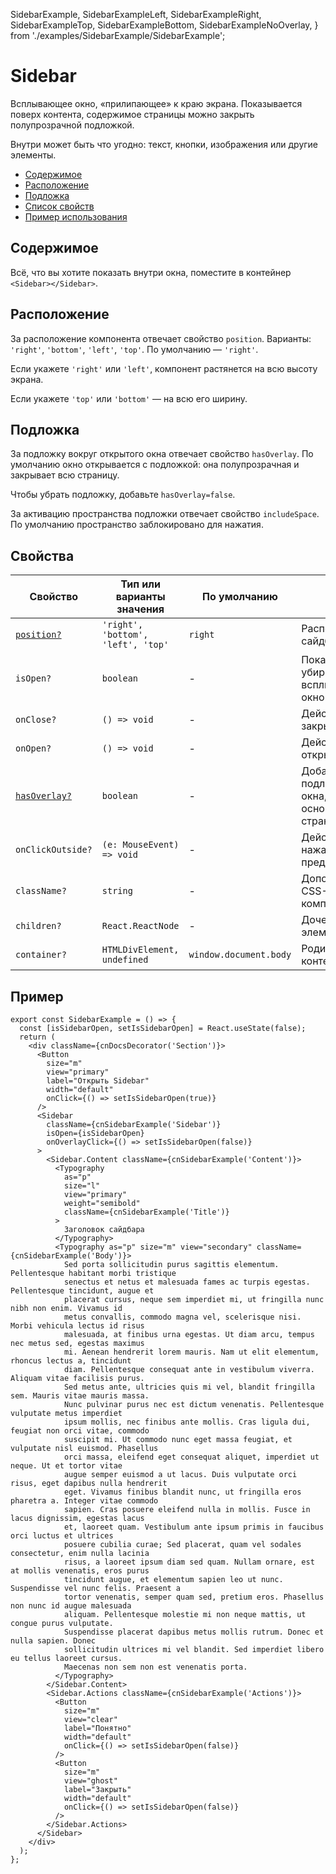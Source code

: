   SidebarExample,
  SidebarExampleLeft,
  SidebarExampleRight,
  SidebarExampleTop,
  SidebarExampleBottom,
  SidebarExampleNoOverlay,
} from './examples/SidebarExample/SidebarExample';

# Sidebar

Всплывающее окно, «прилипающее» к краю экрана. Показывается поверх контента,
содержимое страницы можно закрыть полупрозрачной подложкой.

Внутри может быть что угодно: текст, кнопки, изображения или другие элементы.

- [Содержимое](#содержимое)
- [Расположение](#расположение)
- [Подложка](#подложка)
- [Список свойств](#свойства)
- [Пример использования](#пример)

## Содержимое

Всё, что вы хотите показать внутри окна, поместите в контейнер `<Sidebar></Sidebar>`.

<SidebarExample />

## Расположение

За расположение компонента отвечает свойство `position`. Варианты: `'right'`, `'bottom'`, `'left'`, `'top'`.
По умолчанию — `'right'`.

Если укажете `'right'` или `'left'`, компонент растянется на всю высоту экрана.

Если укажете `'top'` или `'bottom'` — на всю его ширину.

<SidebarExampleLeft />
<SidebarExampleRight />
<SidebarExampleTop />
<SidebarExampleBottom />

## Подложка

За подложку вокруг открытого окна отвечает свойство `hasOverlay`. По умолчанию
окно открывается с подложкой: она полупрозрачная и закрывает всю страницу.

Чтобы убрать подложку, добавьте `hasOverlay=false`.

За активацию пространства подложки отвечает свойство `includeSpace`. По умолчанию
пространство заблокировано для нажатия.

<SidebarExampleNoOverlay />

## Свойства

| Свойство                     | Тип или варианты значения          | По умолчанию           |                                                          |
| ---------------------------- | ---------------------------------- | ---------------------- | -------------------------------------------------------- |
| [`position?`](#расположение) | `'right', 'bottom', 'left', 'top'` | `right`                | Расположение сайдбара                                    |
| `isOpen?`                    | `boolean`                          | -                      | Показывает и убирает всплывающее окно                    |
| `onClose?`                   | `() => void`                       | -                      | Действие при закрытии окна                               |
| `onOpen?`                    | `() => void`                       | -                      | Действие при открытии окна                               |
| [`hasOverlay?`](#подложка)   | `boolean`                          | -                      | Добавляет подложку вокруг окна, поверх основной страницы |
| `onClickOutside?`            | `(e: MouseEvent) => void`          | -                      | Действие по нажатию за пределами окна                    |
| `className?`                 | `string`                           | -                      | Дополнительный CSS-класс для компонента                  |
| `children?`                  | `React.ReactNode`                  | -                      | Дочерние элементы                                        |
| `container?`                 | `HTMLDivElement, undefined`        | `window.document.body` | Родительский контейнер                                   |

## Пример

```tsx
export const SidebarExample = () => {
  const [isSidebarOpen, setIsSidebarOpen] = React.useState(false);
  return (
    <div className={cnDocsDecorator('Section')}>
      <Button
        size="m"
        view="primary"
        label="Открыть Sidebar"
        width="default"
        onClick={() => setIsSidebarOpen(true)}
      />
      <Sidebar
        className={cnSidebarExample('Sidebar')}
        isOpen={isSidebarOpen}
        onOverlayClick={() => setIsSidebarOpen(false)}
      >
        <Sidebar.Content className={cnSidebarExample('Content')}>
          <Typography
            as="p"
            size="l"
            view="primary"
            weight="semibold"
            className={cnSidebarExample('Title')}
          >
            Заголовок сайдбара
          </Typography>
          <Typography as="p" size="m" view="secondary" className={cnSidebarExample('Body')}>
            Sed porta sollicitudin purus sagittis elementum. Pellentesque habitant morbi tristique
            senectus et netus et malesuada fames ac turpis egestas. Pellentesque tincidunt, augue et
            placerat cursus, neque sem imperdiet mi, ut fringilla nunc nibh non enim. Vivamus id
            metus convallis, commodo magna vel, scelerisque nisi. Morbi vehicula lectus id risus
            malesuada, at finibus urna egestas. Ut diam arcu, tempus nec metus sed, egestas maximus
            mi. Aenean hendrerit lorem mauris. Nam ut elit elementum, rhoncus lectus a, tincidunt
            diam. Pellentesque consequat ante in vestibulum viverra. Aliquam vitae facilisis purus.
            Sed metus ante, ultricies quis mi vel, blandit fringilla sem. Mauris vitae mauris massa.
            Nunc pulvinar purus nec est dictum venenatis. Pellentesque vulputate metus imperdiet
            ipsum mollis, nec finibus ante mollis. Cras ligula dui, feugiat non orci vitae, commodo
            suscipit mi. Ut commodo nunc eget massa feugiat, et vulputate nisl euismod. Phasellus
            orci massa, eleifend eget consequat aliquet, imperdiet ut neque. Ut et tortor vitae
            augue semper euismod a ut lacus. Duis vulputate orci risus, eget dapibus nulla hendrerit
            eget. Vivamus finibus blandit nunc, ut fringilla eros pharetra a. Integer vitae commodo
            sapien. Cras posuere eleifend nulla in mollis. Fusce in lacus dignissim, egestas lacus
            et, laoreet quam. Vestibulum ante ipsum primis in faucibus orci luctus et ultrices
            posuere cubilia curae; Sed placerat, quam vel sodales consectetur, enim nulla lacinia
            risus, a laoreet ipsum diam sed quam. Nullam ornare, est at mollis venenatis, eros purus
            tincidunt augue, et elementum sapien leo ut nunc. Suspendisse vel nunc felis. Praesent a
            tortor venenatis, semper quam sed, pretium eros. Phasellus non nunc id augue malesuada
            aliquam. Pellentesque molestie mi non neque mattis, ut congue purus vulputate.
            Suspendisse placerat dapibus metus mollis rutrum. Donec et nulla sapien. Donec
            sollicitudin ultrices mi vel blandit. Sed imperdiet libero eu tellus laoreet cursus.
            Maecenas non sem non est venenatis porta.
          </Typography>
        </Sidebar.Content>
        <Sidebar.Actions className={cnSidebarExample('Actions')}>
          <Button
            size="m"
            view="clear"
            label="Понятно"
            width="default"
            onClick={() => setIsSidebarOpen(false)}
          />
          <Button
            size="m"
            view="ghost"
            label="Закрыть"
            width="default"
            onClick={() => setIsSidebarOpen(false)}
          />
        </Sidebar.Actions>
      </Sidebar>
    </div>
  );
};
```

